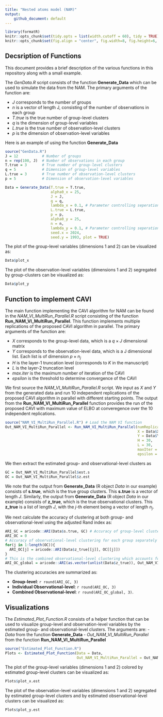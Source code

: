 ```yaml
---
title: "Nested atoms model (NAM)"
output: 
    github_document: default
---
```



```r
library(formatR)
knitr::opts_chunk$set(tidy.opts = list(width.cutoff = 60), tidy = TRUE)
knitr::opts_chunk$set(fig.align = "center", fig.width=8, fig.height=6, out.width="100%")
```

## Decsription of Functions

This document provides a brief description of the various functions in this repository along with a small example.

The *GenData.R* script consists of the function **Generate_Data** which can be used to simulate the data from the NAM. The primary arguments of the function are:

- $J$ corresponds to the number of groups
- $n$ is a vector of length J, consisting of the number of observations in each group
- $T.true$ is the true number of group-level clusters
- $q$ is the dimension of group-level variables
- $L.true$ is the true number of observation-level clusters
- $p$ is the dimension of observation-level variables

Here is an example of using the function **Generate_Data**

```r

source("GenData.R")
J = 12           # Number of groups
n = rep(100, J)  # Number of observations in each group
T.true = 3       # True number of group-level clusters
q = 5            # Dimension of group-level variables
L.true = 3       # True number of observation-level clusters
p = 5            # Dimension of observation-level variables

Data = Generate_Data(T.true = T.true, 
                     alpha0_x = 25,
                     J = J, 
                     q = q,
                     lambda_x = 0.1, # Parameter controlling seperation of group-level variables
                     L.true = L.true,
                     p = p,
                     alpha0_y = 25,
                     n = n, 
                     lambda_y = 0.1, # Parameter controlling seperation of observation-level variables
                     seed.x = 2024,
                     seed.y = 1993, plot = TRUE)
```

The plot of the group-level variables (dimensions 1 and 2) can be visualized as:

```r
Data$plot_x
```


The plot of the observation-level variables (dimensions 1 and 2) segregated by group-clusters can be visualized as:

```r
Data$plot_y
```


## Function to implement CAVI

The main function implementing the CAVI algorithm for NAM can be found in the *NAM_VI_MultiRun_Parallel.R* script consisting of the function **Run_NAM_VI_MultiRun_Parallel**. This function implements multiple replications of the proposed CAVI algorithm in parallel. The primary arguments of the function are:

- $X$ corresponds to the group-level data, which is a $q\times J$ dimensional matrix
- $Y$ corresponds to the observation-level data, which is a J dimensional list. Each list is of dimension $p \times n_j$
- $H$ is the layer-1 truncation level (corresponds to $K$ in the manuscript)
- $L$ is the layer-2 truncation level
- $max.iter$ is the maximum number of iteration of the CAVI
- $epsilon$ is the threshold to determine convergence of the CAVI

We first source the *NAM_VI_MultiRun_Parallel.R* script. We input as $X$ and $Y$ from the generated data and run 10 independent replications of the proposed CAVI algorithm in parallel with different starting points. The output from the **Run_NAM_VI_MultiRun_Parallel** function provides the run of the proposed CAVI with maximum value of ELBO at converegence over the 10 independent replications.

```r
source("NAM_VI_MultiRun_Parallel.R") # Load the NAM VI function
Out_NAM_VI_MultiRun_Parallel <- Run_NAM_VI_MultiRun_Parallel(numReplicate = 10,
                                                             X = Data$X,
                                                             Y = Data$Y,
                                                             H = 30,
                                                             L = 30, 
                                                             maxIter = 2000,
                                                             epsilon = 1e-5)
```


We then extract the estimated group- and observational-level clusters as

```r
GC = Out_NAM_VI_MultiRun_Parallel$est.s
OC = Out_NAM_VI_MultiRun_Parallel$z.est
```

We note that the output from **Generate_Data** (R object *Data* in our example) consists of **s.true**, which is the true group clusters. This **s.true** is a vector of length $J$. Similarly, the output from **Generate_Data** (R object *Data* in our example) consists of **z_true**, which is the true observational clusters. This **z_true** is a list of length $J$, with the $j$-th element being a vector of length $n_j$.

We next calculate the accuracy of clustering at both group- and observational-level using the adjusted Rand index as:

```r
ARI_GC = aricode::ARI(Data$s.true, GC) # Accuracy of group-level clustering
ARI_OC = 0
# Accuracy of observational-level clustering for each group separately 
for(j in 1:length(OC)){
  ARI_OC[j] = aricode::ARI(Data$z_true[[j]], OC[[j]])
}
# This is the combined observational-level clustering which accounts for sharing of clusters across the groups
ARI_OC_global = aricode::ARI(as.vector(unlist(Data$z_true)), Out_NAM_VI_MultiRun_Parallel$z.estimated)

```

The clustering accuracies are summarized as:

- **Group-level**: `r round(ARI_GC, 3)`
- **Individual Observational-level**: `r round(ARI_OC, 3)`
- **Combined Observational-level**: `r round(ARI_OC_global, 3)`.


## Visualizations

The *Estimated_Plot_Function.R* consists of a helper function that can be used to visualize group-level and observation-level variables by the estimated group- and observational-level clusters. The arguments are:
- *Data* from the function **Generate_Data**
- *Out_NAM_VI_MultiRun_Parallel* from the function **Run_NAM_VI_MultiRun_Parallel**

```r
source("Estimated_Plot_Function.R")
Plots <- Estimated_Plot_Function(Data = Data, 
                                 Out_NAM_VI_MultiRun_Parallel = Out_NAM_VI_MultiRun_Parallel)
```

The plot of the group-level variables (dimensions 1 and 2) colored by estimated group-level clusters can be visualized as:

```r
Plots$plot_x.est
```


The plot of the observation-level variables (dimensions 1 and 2) segregated by estimated group-level clusters and by estimated observational-level clusters can be visualized as:

```r
Plots$plot_y.est
```
